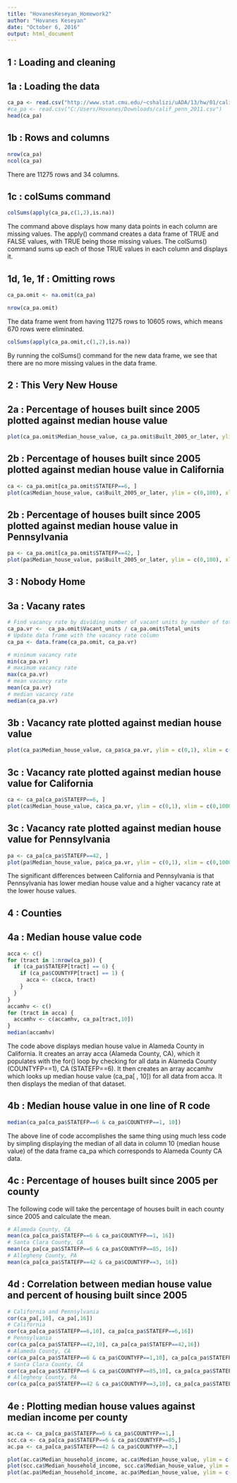 ```yaml
---
title: "HovanesKeseyan_Homework2"
author: "Hovanes Keseyan"
date: "October 6, 2016"
output: html_document
---
```


## 1 : Loading and cleaning

## 1a : Loading the data

```r
ca_pa <- read.csv("http://www.stat.cmu.edu/~cshalizi/uADA/13/hw/01/calif_penn_2011.csv")
#ca_pa <- read.csv("C:/Users/Hovanes/Downloads/calif_penn_2011.csv")    # offline link
head(ca_pa)
```

## 1b : Rows and columns

```r
nrow(ca_pa)
ncol(ca_pa)
```

There are 11275 rows and 34 columns.

## 1c : colSums command

```r
colSums(apply(ca_pa,c(1,2),is.na))
```

The command above displays how many data points in each column are missing values. The apply() command creates a data frame of TRUE and FALSE values, with TRUE being those missing values. The colSums() command sums up each of those TRUE values in each column and displays it. 

## 1d, 1e, 1f : Omitting rows

```r
ca_pa.omit <- na.omit(ca_pa)

nrow(ca_pa.omit)
```

The data frame went from having 11275 rows to 10605 rows, which means 670 rows were eliminated.

```r
colSums(apply(ca_pa.omit,c(1,2),is.na))
```

By running the colSums() command for the new data frame, we see that there are no more missing values in the data frame.

## 2 : This Very New House

## 2a : Percentage of houses built since 2005 plotted against median house value

```r
plot(ca_pa.omit$Median_house_value, ca_pa.omit$Built_2005_or_later, ylim = c(0,100), xlim = c(0,1000000), ylab = "Percentage of houses built since 2005", xlab = "Median house value")
```

## 2b : Percentage of houses built since 2005 plotted against median house value in California

```r
ca <- ca_pa.omit[ca_pa.omit$STATEFP==6, ]
plot(ca$Median_house_value, ca$Built_2005_or_later, ylim = c(0,100), xlim = c(0,1000000), ylab = "Percentage of houses built since 2005", xlab = "Median house value")
```

## 2b : Percentage of houses built since 2005 plotted against median house value in Pennsylvania

```r
pa <- ca_pa.omit[ca_pa.omit$STATEFP==42, ]
plot(pa$Median_house_value, pa$Built_2005_or_later, ylim = c(0,100), xlim = c(0,1000000), ylab = "Percentage of houses built since 2005", xlab = "Median house value")
```

## 3 : Nobody Home

## 3a : Vacany rates

```r
# Find vacancy rate by dividing number of vacant units by number of total units
ca_pa.vr <-  ca_pa.omit$Vacant_units / ca_pa.omit$Total_units
# Update data frame with the vacancy rate column
ca_pa <- data.frame(ca_pa.omit, ca_pa.vr)

# minimum vacancy rate
min(ca_pa.vr)
# maximum vacancy rate
max(ca_pa.vr)
# mean vacancy rate
mean(ca_pa.vr)
# median vacancy rate
median(ca_pa.vr)
```

## 3b : Vacancy rate plotted against median house value

```r
plot(ca_pa$Median_house_value, ca_pa$ca_pa.vr, ylim = c(0,1), xlim = c(0,1000000), ylab = "Vacancy rate", xlab = "Median house value")
```

## 3c : Vacancy rate plotted against median house value for California

```r
ca <- ca_pa[ca_pa$STATEFP==6, ]
plot(ca$Median_house_value, ca$ca_pa.vr, ylim = c(0,1), xlim = c(0,1000000), ylab = "Vacancy rate", xlab = "Median house value")
```

## 3c : Vacancy rate plotted against median house value for Pennsylvania

```r
pa <- ca_pa[ca_pa$STATEFP==42, ]
plot(pa$Median_house_value, pa$ca_pa.vr, ylim = c(0,1), xlim = c(0,1000000), ylab = "Vacancy rate", xlab = "Median house value")
```

The significant differences between California and Pennsylvania is that Pennsylvania has lower median house value and a higher vacancy rate at the lower house values. 

## 4 : Counties

## 4a : Median house value code

```r
acca <- c()
for (tract in 1:nrow(ca_pa)) {
  if (ca_pa$STATEFP[tract] == 6) {
    if (ca_pa$COUNTYFP[tract] == 1) {
      acca <- c(acca, tract)
    }
  }
}
accamhv <- c()
for (tract in acca) {
  accamhv <- c(accamhv, ca_pa[tract,10])
}
median(accamhv)
```

The code above displays median house value in Alameda County in California. It creates an array acca (Alameda County, CA), which it populates with the for() loop by checking for all data in Alameda County (COUNTYFP==1), CA (STATEFP==6). It then creates an array accamhv which looks up median house value (ca_pa[ , 10]) for all data from acca. It then displays the median of that dataset.

## 4b : Median house value in one line of R code

```r
median(ca_pa[ca_pa$STATEFP==6 & ca_pa$COUNTYFP==1, 10])
```

The above line of code accomplishes the same thing using much less code by simpling displaying the median of all data in column 10 (median house value) of the data frame ca_pa which corresponds to Alameda County CA data.

## 4c : Percentage of houses built since 2005 per county

The following code will take the percentage of houses built in each county since 2005 and calculate the mean.

```r
# Alameda County, CA
mean(ca_pa[ca_pa$STATEFP==6 & ca_pa$COUNTYFP==1, 16])
# Santa Clara County, CA
mean(ca_pa[ca_pa$STATEFP==6 & ca_pa$COUNTYFP==85, 16])
# Allegheny County, PA
mean(ca_pa[ca_pa$STATEFP==42 & ca_pa$COUNTYFP==3, 16])
```

## 4d : Correlation between median house value and percent of housing built since 2005

```r
# California and Pennsylvania
cor(ca_pa[,10], ca_pa[,16])
# California
cor(ca_pa[ca_pa$STATEFP==6,10], ca_pa[ca_pa$STATEFP==6,16])
# Pennsylvania
cor(ca_pa[ca_pa$STATEFP==42,10], ca_pa[ca_pa$STATEFP==42,16])
# Alameda County, CA
cor(ca_pa[ca_pa$STATEFP==6 & ca_pa$COUNTYFP==1,10], ca_pa[ca_pa$STATEFP==6 & ca_pa$COUNTYFP==1,16])
# Santa Clara County, CA
cor(ca_pa[ca_pa$STATEFP==6 & ca_pa$COUNTYFP==85,10], ca_pa[ca_pa$STATEFP==6 & ca_pa$COUNTYFP==85,16])
# Allegheny County, PA
cor(ca_pa[ca_pa$STATEFP==42 & ca_pa$COUNTYFP==3,10], ca_pa[ca_pa$STATEFP==42 & ca_pa$COUNTYFP==3,16])
```

## 4e : Plotting median house values against median income per county

```r
ac.ca <- ca_pa[ca_pa$STATEFP==6 & ca_pa$COUNTYFP==1,]
scc.ca <- ca_pa[ca_pa$STATEFP==6 & ca_pa$COUNTYFP==85,]
ac.pa <- ca_pa[ca_pa$STATEFP==42 & ca_pa$COUNTYFP==3,]

plot(ac.ca$Median_household_income, ac.ca$Median_house_value, ylim = c(0,1000000), xlim = c(0,200000), ylab = "Median house value", xlab = "Median income", main = "Alameda County, CA")
plot(scc.ca$Median_household_income, scc.ca$Median_house_value, ylim = c(0,1000000), xlim = c(0,200000), ylab = "Median house value", xlab = "Median income", main = "Santa Clara County, CA")
plot(ac.pa$Median_household_income, ac.pa$Median_house_value, ylim = c(0,1000000), xlim = c(0,200000), ylab = "Median house value", xlab = "Median income", main = "Allegheny County, PA")
```

